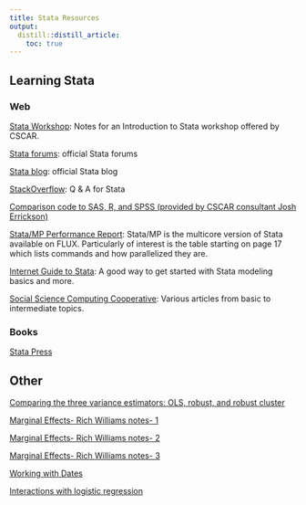 ```yaml
---
title: Stata Resources
output:
  distill::distill_article:
    toc: true
---
```


## Learning Stata

### Web

[Stata Workshop](https://cscar.github.io/workshop-stata-intro/): Notes for an Introduction to Stata workshop offered by CSCAR.

[Stata forums](http://www.statalist.org/forums): official Stata forums

[Stata blog](http://blog.stata.com/): official Stata blog

[StackOverflow](http://stackoverflow.com/questions/tagged/stata): Q & A for Stata

[Comparison code to SAS, R, and SPSS (provided by CSCAR consultant Josh Errickson)](https://github.com/josherrickson/commoncode)

[Stata/MP Performance Report](http://www.stata.com/statamp/statamp.pdf): Stata/MP is the multicore version of Stata available on FLUX. Particularly of interest is the table starting on page 17 which lists commands and how parallelized they are.

[Internet Guide to Stata](http://wlm.userweb.mwn.de/Stata/): A good way to get started with Stata modeling basics and more.

[Social Science Computing Cooperative](https://www.ssc.wisc.edu/sscc/pubs/stat.htm): Various articles from basic to intermediate topics.



### Books

[Stata Press](http://www.stata-press.com/)


## Other

[Comparing the three variance estimators: OLS, robust, and robust cluster](http://www.stata.com/support/faqs/statistics/standard-errors-and-vce-cluster-option/)

[Marginal Effects- Rich Williams notes- 1](https://www3.nd.edu/~rwilliam/stats3/Margins01.pdf)

[Marginal Effects- Rich Williams notes- 2](https://www3.nd.edu/~rwilliam/stats3/Margins02.pdf)

[Marginal Effects- Rich Williams notes- 3](https://www3.nd.edu/~rwilliam/stats3/Margins03.pdf)

[Working with Dates](https://web.stanford.edu/group/ssds/cgi-bin/drupal/files/Guides/Working%20with%20Dates%20and%20Times%20in%20Stata.pdf)

[Interactions with logistic regression](https://stats.idre.ucla.edu/stata/seminars/deciphering-interactions-in-logistic-regression/)

